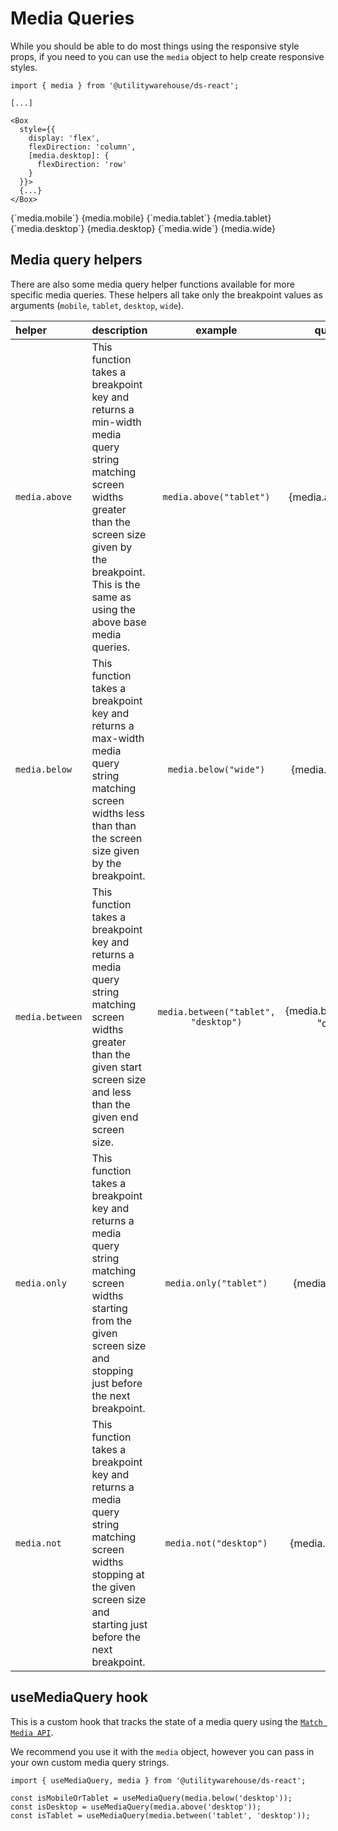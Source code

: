

<Meta title="Utilities / Media Queries" />

# Media Queries

While you should be able to do most things using the responsive style props, if
you need to you can use the `media` object to help create responsive
styles.

```tsx
import { media } from '@utilitywarehouse/ds-react';

[...]

<Box
  style={{
    display: 'flex',
    flexDirection: 'column',
    [media.desktop]: {
      flexDirection: 'row'
    }
  }}>
  {...}
</Box>
```

<Unstyled>
  <Flex direction="column" gap="100" width="500px">
    <Flex justify="space-between" align="center">
      <BodyText variant="body" as="span">
        {`media.mobile`}
      </BodyText>
      <BodyText variant="body" as="span">
        {media.mobile}
      </BodyText>
    </Flex>
    <Divider />
    <Flex justify="space-between" align="center">
      <BodyText variant="body" as="span">
        {`media.tablet`}
      </BodyText>
      <BodyText variant="body" as="span">
        {media.tablet}
      </BodyText>
    </Flex>
    <Divider />
    <Flex justify="space-between" align="center">
      <BodyText variant="body" as="span">
        {`media.desktop`}
      </BodyText>
      <BodyText variant="body" as="span">
        {media.desktop}
      </BodyText>
    </Flex>
    <Divider />
    <Flex justify="space-between" align="center">
      <BodyText variant="body" as="span">
        {`media.wide`}
      </BodyText>
      <BodyText variant="body" as="span">
        {media.wide}
      </BodyText>
    </Flex>
  </Flex>
</Unstyled>

<Flex padding="300" />

## Media query helpers

There are also some media query helper functions available for more specific
media queries. These helpers all take only the breakpoint values as arguments
(`mobile`, `tablet`, `desktop`, `wide`).

| helper          | description                                                                                                                                                                                                          |               example                |             query string             |
| :-------------- | :------------------------------------------------------------------------------------------------------------------------------------------------------------------------------------------------------------------- | :----------------------------------: | :----------------------------------: |
| `media.above`   | This function takes a breakpoint key and returns a min-width media query string matching screen widths greater than the screen size given by the breakpoint. This is the same as using the above base media queries. |       `media.above("tablet")`        |       {media.above("tablet")}        |
| `media.below`   | This function takes a breakpoint key and returns a max-width media query string matching screen widths less than than the screen size given by the breakpoint.                                                       |        `media.below("wide")`         |        {media.below("wide")}         |
| `media.between` | This function takes a breakpoint key and returns a media query string matching screen widths greater than the given start screen size and less than the given end screen size.                                       | `media.between("tablet", "desktop")` | {media.between("tablet", "desktop")} |
| `media.only`    | This function takes a breakpoint key and returns a media query string matching screen widths starting from the given screen size and stopping just before the next breakpoint.                                       |        `media.only("tablet")`        |        {media.only("tablet")}        |
| `media.not`     | This function takes a breakpoint key and returns a media query string matching screen widths stopping at the given screen size and starting just before the next breakpoint.                                         |        `media.not("desktop")`        |        {media.not("desktop")}        |

## useMediaQuery hook

This is a custom hook that tracks the state of a media query using the [`Match Media API`](https://developer.mozilla.org/en-US/docs/Web/API/Window/matchMedia).

We recommend you use it with the `media` object, however you can pass in your own custom media query strings.

```tsx
import { useMediaQuery, media } from '@utilitywarehouse/ds-react';

const isMobileOrTablet = useMediaQuery(media.below('desktop'));
const isDesktop = useMediaQuery(media.above('desktop'));
const isTablet = useMediaQuery(media.between('tablet', 'desktop'));
```
